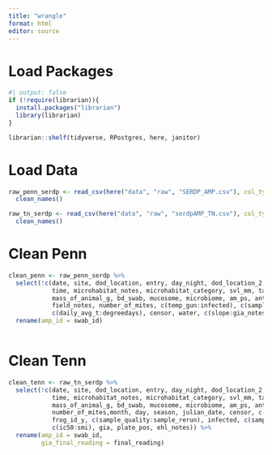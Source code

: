```yaml
---
title: "wrangle"
format: html
editor: source
---
```


# Load Packages

```r
#| output: false
if (!require(librarian)){
  install.packages("librarian")
  library(librarian)
}

librarian::shelf(tidyverse, RPostgres, here, janitor)

```

# Load Data

```r

raw_penn_serdp <- read_csv(here("data", "raw", "SERDP_AMP.csv"), col_types = cols()) %>% 
  clean_names()

raw_tn_serdp <- read_csv(here("data", "raw", "serdpAMP_TN.csv"), col_types =cols()) %>% 
  clean_names()


```


# Clean Penn
```r

clean_penn <- raw_penn_serdp %>% 
  select(!c(date, site, dod_location, entry, day_night, dod_location_2, site_code, frog_id_x, frog_number, species_code,
            time, microhabitat_notes, microhabitat_category, svl_mm, tail_length_mm, mass_of_animal_in_bag, mass_of_bag_g,
            mass_of_animal_g, bd_swab, mucosome, microbiome, am_ps, antibodies, body_temp, substrate_temp, sex, life_stage,
            field_notes, number_of_mites, c(temp_gun:infected), c(sample_bd_ct:year), month, day, year_2, season, julian_date,
            c(daily_avg_t:degreedays), censor, water, c(slope:gia_notes), smi, gia_plate_pos_growth)) %>% 
  rename(amp_id = swab_id)
  

```

# Clean Tenn
```r

clean_tenn <- raw_tn_serdp %>% 
  select(!c(date, site, dod_location, entry, day_night, dod_location_2, site_code, frog_id_x, frog_number, species_code,
            time, microhabitat_notes, microhabitat_category, svl_mm, tail_length_mm, mass_of_animal_in_bag, mass_of_bag_g,
            mass_of_animal_g, bd_swab, mucosome, microbiome, am_ps, antibodies, body_temp, substrate_temp, sex, life_stage,field_notes,
            number_of_mites,month, day, season, julian_date, censor, c(temp_gun:qpcr_neg_cont), frog_id_x, c(notes_y:year),
            frog_id_y, c(sample_quality:sample_rerun), infected, c(sample_bd_ct:sample_bsal_swab_qty), c(location_y:x_y), water,
            c(ic50:smi), gia, plate_pos, ehl_notes)) %>% 
  rename(amp_id = swab_id,
         gia_final_reading = final_reading)

```

